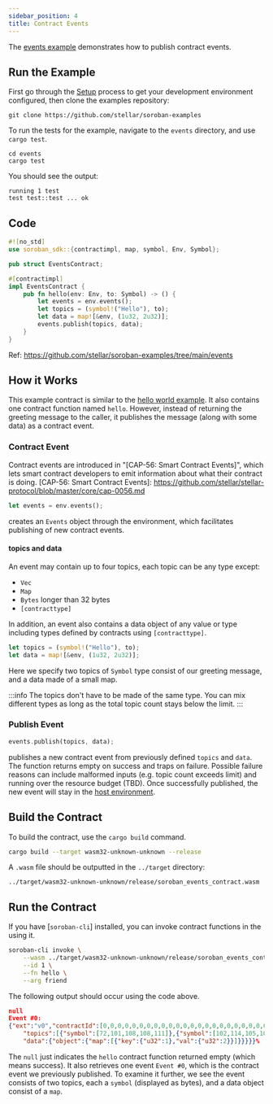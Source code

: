 ```yaml
---
sidebar_position: 4
title: Contract Events
---
```


The [events example] demonstrates how to publish contract events. 

[events example]: https://github.com/stellar/soroban-examples/tree/main/events

## Run the Example

First go through the [Setup] process to get your development environment
configured, then clone the examples repository:

[Setup]: ../getting-started/setup.mdx

```
git clone https://github.com/stellar/soroban-examples
```

To run the tests for the example, navigate to the `events` directory, and use `cargo test`.

```
cd events
cargo test
```

You should see the output:

```
running 1 test
test test::test ... ok
```

## Code

```rust title="events/src/lib.rs"
#![no_std]
use soroban_sdk::{contractimpl, map, symbol, Env, Symbol};

pub struct EventsContract;

#[contractimpl]
impl EventsContract {
    pub fn hello(env: Env, to: Symbol) -> () {
        let events = env.events();
        let topics = (symbol!("Hello"), to);
        let data = map![&env, (1u32, 2u32)];
        events.publish(topics, data);
    }
}
```
Ref: https://github.com/stellar/soroban-examples/tree/main/events

## How it Works

This example contract is similar to the [hello world example]. It also contains one 
contract function named `hello`. However, instead of returning the greeting message to the caller, it 
publishes the message (along with some data) as a contract event.

[hello world example]: https://github.com/stellar/soroban-examples/tree/main/hello_world

### Contract Event

Contract events are introduced in "[CAP-56: Smart Contract Events]", which lets smart contract developers to 
emit information about what their contract is doing. 
[CAP-56: Smart Contract Events]: https://github.com/stellar/stellar-protocol/blob/master/core/cap-0056.md

```rust
let events = env.events();
```
creates an `Events` object through the environment, which facilitates publishing of new contract events. 


#### topics and data
An event may contain up to four topics, each topic can be any type except:
- `Vec`
- `Map`
- `Bytes` longer than 32 bytes
- `[contracttype]`

In addition, an event also contains a data object of any value or type including types defined by contracts using `[contracttype]`.

```rust
let topics = (symbol!("Hello"), to);
let data = map![&env, (1u32, 2u32)];
```
Here we specify two topics of `Symbol` type consist of our greeting message, and a data made of a small map. 

:::info
The topics don't have to be made of the same type. You can mix different types as long as the total topic count stays below the limit. 
:::

### Publish Event
```rust
events.publish(topics, data);
```
publishes a new contract event from previously defined `topics` and `data`. The function returns empty on success and traps on failure. 
Possible failure reasons can include malformed inputs (e.g. topic count exceeds limit) and running over the resource budget (TBD).
Once successfully published, the new event will stay in the [host environment]. 

[host environment]: http://localhost:3000/docs/learn/high-level-overview#host-environment

## Build the Contract

To build the contract, use the `cargo build` command.

```sh
cargo build --target wasm32-unknown-unknown --release
```

A `.wasm` file should be outputted in the `../target` directory:

```
../target/wasm32-unknown-unknown/release/soroban_events_contract.wasm
```

## Run the Contract

If you have [`soroban-cli`] installed, you can invoke contract functions in the
using it.

```sh
soroban-cli invoke \
    --wasm ../target/wasm32-unknown-unknown/release/soroban_events_contract.wasm \
    --id 1 \
    --fn hello \
    --arg friend
```

The following output should occur using the code above.

```json
null
Event #0:
{"ext":"v0","contractId":[0,0,0,0,0,0,0,0,0,0,0,0,0,0,0,0,0,0,0,0,0,0,0,0,0,0,0,0,0,0,0,1],"type":"contract","body":{"v0":{
    "topics":[{"symbol":[72,101,108,108,111]},{"symbol":[102,114,105,101,110,100]}],
    "data":{"object":{"map":[{"key":{"u32":1},"val":{"u32":2}}]}}}}}%  
```

The `null` just indicates the `hello` contract function returned empty (which means success). 
It also retrieves one event `Event #0`, which is the contract event we previously published. 
To examine it further, we see the event consists of two topics, each a `symbol` (displayed as bytes), and a data object consist of a `map`. 
